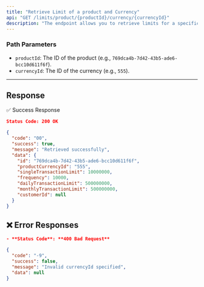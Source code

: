 ```yaml
---
title: "Retrieve Limit of a product and Currency"
api: "GET /limits/product/{productId}/currency/{currencyId}"
description: "The endpoint allows you to retrieve limits for a specific product and currency."
---
```



### **Path Parameters**

- `productId`: The ID of the product (e.g., `769dca4b-7d42-43b5-ade6-bcc10d611f6f`).
- `currencyId`: The ID of the currency (e.g., `555`).

---

## Response
✅ Success Response
```json
Status Code: 200 OK

{
  "code": "00",
  "success": true,
  "message": "Retrieved successfully",
  "data": {
    "id": "769dca4b-7d42-43b5-ade6-bcc10d611f6f",
    "productCurrencyId": "555",
    "singleTransactionLimit": 10000000,
    "frequency": 10000,
    "dailyTransactionLimit": 500000000,
    "monthlyTransactionLimit": 500000000,
    "customerId": null
  }
}
```


## ❌ Error Responses
```json
- **Status Code**: **400 Bad Request**

{
  "code": "-9",
  "success": false,
  "message": "Invalid currencyId specified",
  "data": null
}

